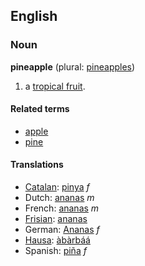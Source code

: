 ==English==
===Noun===
'''pineapple''' (plural: [[pineapples]])

# a [[tropical fruit]].

====Related terms====
*[[apple]]
*[[pine]]

====Translations====
*[[Catalan]]: [[pinya]] ''f''
*Dutch: [[ananas]] ''m''
*French: [[ananas]] ''m''
*[[Frisian]]: [[ananas]]
*German: [[Ananas]] ''f''
*[[Hausa]]: [[àbàrbáá]]
*Spanish: [[piña]] ''f''